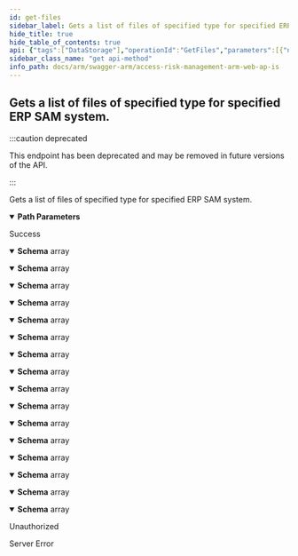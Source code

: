 ```yaml
---
id: get-files
sidebar_label: Gets a list of files of specified type for specified ERP SAM system.
hide_title: true
hide_table_of_contents: true
api: {"tags":["DataStorage"],"operationId":"GetFiles","parameters":[{"name":"fileType","in":"path","description":"Type of the file.","required":true,"schema":{"type":"string","enum":["undefined","securityExtract","utilizationExtract","securityAnalysisResult","report","ruleBookExtract","whatIfAnalysisResult","importResult","sapChangeDocumentExtract","exportResult","accessReviewEmailTemplate","accessReviewRolesRemovalReport","rulebookChangeLog","extractCompletenessReportJob","changeLog"]}},{"name":"erpSystemId","in":"path","description":"Identifier of ERP SAP system.","required":true,"schema":{"type":"integer","format":"int32"}}],"responses":{"200":{"description":"Success","content":{"application/json;odata.metadata=minimal;odata.streaming=true":{"schema":{"uniqueItems":false,"type":"array","items":{"type":"object","properties":{"id":{"type":"string"},"fileDataStorageId":{"format":"uuid","type":"string"},"fileName":{"type":"string"},"fileSizeInBytes":{"format":"int64","type":"integer"},"createdBy":{"type":"string"},"createdDate":{"format":"date-time","type":"string"},"accountId":{"format":"int32","type":"integer"},"fileUri":{"type":"string"},"fileType":{"enum":["undefined","securityExtract","utilizationExtract","securityAnalysisResult","report","ruleBookExtract","whatIfAnalysisResult","importResult","sapChangeDocumentExtract","exportResult","accessReviewEmailTemplate","accessReviewRolesRemovalReport","rulebookChangeLog","extractCompletenessReportJob","changeLog"],"type":"string"},"jobId":{"format":"int32","type":"integer"},"reportType":{"type":"string"},"analysisType":{"enum":["user","role"],"type":"string"}}}}},"application/json;odata.metadata=minimal;odata.streaming=false":{"schema":{"uniqueItems":false,"type":"array","items":{"type":"object","properties":{"id":{"type":"string"},"fileDataStorageId":{"format":"uuid","type":"string"},"fileName":{"type":"string"},"fileSizeInBytes":{"format":"int64","type":"integer"},"createdBy":{"type":"string"},"createdDate":{"format":"date-time","type":"string"},"accountId":{"format":"int32","type":"integer"},"fileUri":{"type":"string"},"fileType":{"enum":["undefined","securityExtract","utilizationExtract","securityAnalysisResult","report","ruleBookExtract","whatIfAnalysisResult","importResult","sapChangeDocumentExtract","exportResult","accessReviewEmailTemplate","accessReviewRolesRemovalReport","rulebookChangeLog","extractCompletenessReportJob","changeLog"],"type":"string"},"jobId":{"format":"int32","type":"integer"},"reportType":{"type":"string"},"analysisType":{"enum":["user","role"],"type":"string"}}}}},"application/json;odata.metadata=minimal":{"schema":{"uniqueItems":false,"type":"array","items":{"type":"object","properties":{"id":{"type":"string"},"fileDataStorageId":{"format":"uuid","type":"string"},"fileName":{"type":"string"},"fileSizeInBytes":{"format":"int64","type":"integer"},"createdBy":{"type":"string"},"createdDate":{"format":"date-time","type":"string"},"accountId":{"format":"int32","type":"integer"},"fileUri":{"type":"string"},"fileType":{"enum":["undefined","securityExtract","utilizationExtract","securityAnalysisResult","report","ruleBookExtract","whatIfAnalysisResult","importResult","sapChangeDocumentExtract","exportResult","accessReviewEmailTemplate","accessReviewRolesRemovalReport","rulebookChangeLog","extractCompletenessReportJob","changeLog"],"type":"string"},"jobId":{"format":"int32","type":"integer"},"reportType":{"type":"string"},"analysisType":{"enum":["user","role"],"type":"string"}}}}},"application/json;odata.metadata=full;odata.streaming=true":{"schema":{"uniqueItems":false,"type":"array","items":{"type":"object","properties":{"id":{"type":"string"},"fileDataStorageId":{"format":"uuid","type":"string"},"fileName":{"type":"string"},"fileSizeInBytes":{"format":"int64","type":"integer"},"createdBy":{"type":"string"},"createdDate":{"format":"date-time","type":"string"},"accountId":{"format":"int32","type":"integer"},"fileUri":{"type":"string"},"fileType":{"enum":["undefined","securityExtract","utilizationExtract","securityAnalysisResult","report","ruleBookExtract","whatIfAnalysisResult","importResult","sapChangeDocumentExtract","exportResult","accessReviewEmailTemplate","accessReviewRolesRemovalReport","rulebookChangeLog","extractCompletenessReportJob","changeLog"],"type":"string"},"jobId":{"format":"int32","type":"integer"},"reportType":{"type":"string"},"analysisType":{"enum":["user","role"],"type":"string"}}}}},"application/json;odata.metadata=full;odata.streaming=false":{"schema":{"uniqueItems":false,"type":"array","items":{"type":"object","properties":{"id":{"type":"string"},"fileDataStorageId":{"format":"uuid","type":"string"},"fileName":{"type":"string"},"fileSizeInBytes":{"format":"int64","type":"integer"},"createdBy":{"type":"string"},"createdDate":{"format":"date-time","type":"string"},"accountId":{"format":"int32","type":"integer"},"fileUri":{"type":"string"},"fileType":{"enum":["undefined","securityExtract","utilizationExtract","securityAnalysisResult","report","ruleBookExtract","whatIfAnalysisResult","importResult","sapChangeDocumentExtract","exportResult","accessReviewEmailTemplate","accessReviewRolesRemovalReport","rulebookChangeLog","extractCompletenessReportJob","changeLog"],"type":"string"},"jobId":{"format":"int32","type":"integer"},"reportType":{"type":"string"},"analysisType":{"enum":["user","role"],"type":"string"}}}}},"application/json;odata.metadata=full":{"schema":{"uniqueItems":false,"type":"array","items":{"type":"object","properties":{"id":{"type":"string"},"fileDataStorageId":{"format":"uuid","type":"string"},"fileName":{"type":"string"},"fileSizeInBytes":{"format":"int64","type":"integer"},"createdBy":{"type":"string"},"createdDate":{"format":"date-time","type":"string"},"accountId":{"format":"int32","type":"integer"},"fileUri":{"type":"string"},"fileType":{"enum":["undefined","securityExtract","utilizationExtract","securityAnalysisResult","report","ruleBookExtract","whatIfAnalysisResult","importResult","sapChangeDocumentExtract","exportResult","accessReviewEmailTemplate","accessReviewRolesRemovalReport","rulebookChangeLog","extractCompletenessReportJob","changeLog"],"type":"string"},"jobId":{"format":"int32","type":"integer"},"reportType":{"type":"string"},"analysisType":{"enum":["user","role"],"type":"string"}}}}},"application/json;odata.metadata=none;odata.streaming=true":{"schema":{"uniqueItems":false,"type":"array","items":{"type":"object","properties":{"id":{"type":"string"},"fileDataStorageId":{"format":"uuid","type":"string"},"fileName":{"type":"string"},"fileSizeInBytes":{"format":"int64","type":"integer"},"createdBy":{"type":"string"},"createdDate":{"format":"date-time","type":"string"},"accountId":{"format":"int32","type":"integer"},"fileUri":{"type":"string"},"fileType":{"enum":["undefined","securityExtract","utilizationExtract","securityAnalysisResult","report","ruleBookExtract","whatIfAnalysisResult","importResult","sapChangeDocumentExtract","exportResult","accessReviewEmailTemplate","accessReviewRolesRemovalReport","rulebookChangeLog","extractCompletenessReportJob","changeLog"],"type":"string"},"jobId":{"format":"int32","type":"integer"},"reportType":{"type":"string"},"analysisType":{"enum":["user","role"],"type":"string"}}}}},"application/json;odata.metadata=none;odata.streaming=false":{"schema":{"uniqueItems":false,"type":"array","items":{"type":"object","properties":{"id":{"type":"string"},"fileDataStorageId":{"format":"uuid","type":"string"},"fileName":{"type":"string"},"fileSizeInBytes":{"format":"int64","type":"integer"},"createdBy":{"type":"string"},"createdDate":{"format":"date-time","type":"string"},"accountId":{"format":"int32","type":"integer"},"fileUri":{"type":"string"},"fileType":{"enum":["undefined","securityExtract","utilizationExtract","securityAnalysisResult","report","ruleBookExtract","whatIfAnalysisResult","importResult","sapChangeDocumentExtract","exportResult","accessReviewEmailTemplate","accessReviewRolesRemovalReport","rulebookChangeLog","extractCompletenessReportJob","changeLog"],"type":"string"},"jobId":{"format":"int32","type":"integer"},"reportType":{"type":"string"},"analysisType":{"enum":["user","role"],"type":"string"}}}}},"application/json;odata.metadata=none":{"schema":{"uniqueItems":false,"type":"array","items":{"type":"object","properties":{"id":{"type":"string"},"fileDataStorageId":{"format":"uuid","type":"string"},"fileName":{"type":"string"},"fileSizeInBytes":{"format":"int64","type":"integer"},"createdBy":{"type":"string"},"createdDate":{"format":"date-time","type":"string"},"accountId":{"format":"int32","type":"integer"},"fileUri":{"type":"string"},"fileType":{"enum":["undefined","securityExtract","utilizationExtract","securityAnalysisResult","report","ruleBookExtract","whatIfAnalysisResult","importResult","sapChangeDocumentExtract","exportResult","accessReviewEmailTemplate","accessReviewRolesRemovalReport","rulebookChangeLog","extractCompletenessReportJob","changeLog"],"type":"string"},"jobId":{"format":"int32","type":"integer"},"reportType":{"type":"string"},"analysisType":{"enum":["user","role"],"type":"string"}}}}},"application/json;odata.streaming=true":{"schema":{"uniqueItems":false,"type":"array","items":{"type":"object","properties":{"id":{"type":"string"},"fileDataStorageId":{"format":"uuid","type":"string"},"fileName":{"type":"string"},"fileSizeInBytes":{"format":"int64","type":"integer"},"createdBy":{"type":"string"},"createdDate":{"format":"date-time","type":"string"},"accountId":{"format":"int32","type":"integer"},"fileUri":{"type":"string"},"fileType":{"enum":["undefined","securityExtract","utilizationExtract","securityAnalysisResult","report","ruleBookExtract","whatIfAnalysisResult","importResult","sapChangeDocumentExtract","exportResult","accessReviewEmailTemplate","accessReviewRolesRemovalReport","rulebookChangeLog","extractCompletenessReportJob","changeLog"],"type":"string"},"jobId":{"format":"int32","type":"integer"},"reportType":{"type":"string"},"analysisType":{"enum":["user","role"],"type":"string"}}}}},"application/json;odata.streaming=false":{"schema":{"uniqueItems":false,"type":"array","items":{"type":"object","properties":{"id":{"type":"string"},"fileDataStorageId":{"format":"uuid","type":"string"},"fileName":{"type":"string"},"fileSizeInBytes":{"format":"int64","type":"integer"},"createdBy":{"type":"string"},"createdDate":{"format":"date-time","type":"string"},"accountId":{"format":"int32","type":"integer"},"fileUri":{"type":"string"},"fileType":{"enum":["undefined","securityExtract","utilizationExtract","securityAnalysisResult","report","ruleBookExtract","whatIfAnalysisResult","importResult","sapChangeDocumentExtract","exportResult","accessReviewEmailTemplate","accessReviewRolesRemovalReport","rulebookChangeLog","extractCompletenessReportJob","changeLog"],"type":"string"},"jobId":{"format":"int32","type":"integer"},"reportType":{"type":"string"},"analysisType":{"enum":["user","role"],"type":"string"}}}}},"application/json":{"schema":{"uniqueItems":false,"type":"array","items":{"type":"object","properties":{"id":{"type":"string"},"fileDataStorageId":{"format":"uuid","type":"string"},"fileName":{"type":"string"},"fileSizeInBytes":{"format":"int64","type":"integer"},"createdBy":{"type":"string"},"createdDate":{"format":"date-time","type":"string"},"accountId":{"format":"int32","type":"integer"},"fileUri":{"type":"string"},"fileType":{"enum":["undefined","securityExtract","utilizationExtract","securityAnalysisResult","report","ruleBookExtract","whatIfAnalysisResult","importResult","sapChangeDocumentExtract","exportResult","accessReviewEmailTemplate","accessReviewRolesRemovalReport","rulebookChangeLog","extractCompletenessReportJob","changeLog"],"type":"string"},"jobId":{"format":"int32","type":"integer"},"reportType":{"type":"string"},"analysisType":{"enum":["user","role"],"type":"string"}}}}},"application/xml":{"schema":{"uniqueItems":false,"type":"array","items":{"type":"object","properties":{"id":{"type":"string"},"fileDataStorageId":{"format":"uuid","type":"string"},"fileName":{"type":"string"},"fileSizeInBytes":{"format":"int64","type":"integer"},"createdBy":{"type":"string"},"createdDate":{"format":"date-time","type":"string"},"accountId":{"format":"int32","type":"integer"},"fileUri":{"type":"string"},"fileType":{"enum":["undefined","securityExtract","utilizationExtract","securityAnalysisResult","report","ruleBookExtract","whatIfAnalysisResult","importResult","sapChangeDocumentExtract","exportResult","accessReviewEmailTemplate","accessReviewRolesRemovalReport","rulebookChangeLog","extractCompletenessReportJob","changeLog"],"type":"string"},"jobId":{"format":"int32","type":"integer"},"reportType":{"type":"string"},"analysisType":{"enum":["user","role"],"type":"string"}}}}},"application/prs.odatatestxx-odata":{"schema":{"uniqueItems":false,"type":"array","items":{"type":"object","properties":{"id":{"type":"string"},"fileDataStorageId":{"format":"uuid","type":"string"},"fileName":{"type":"string"},"fileSizeInBytes":{"format":"int64","type":"integer"},"createdBy":{"type":"string"},"createdDate":{"format":"date-time","type":"string"},"accountId":{"format":"int32","type":"integer"},"fileUri":{"type":"string"},"fileType":{"enum":["undefined","securityExtract","utilizationExtract","securityAnalysisResult","report","ruleBookExtract","whatIfAnalysisResult","importResult","sapChangeDocumentExtract","exportResult","accessReviewEmailTemplate","accessReviewRolesRemovalReport","rulebookChangeLog","extractCompletenessReportJob","changeLog"],"type":"string"},"jobId":{"format":"int32","type":"integer"},"reportType":{"type":"string"},"analysisType":{"enum":["user","role"],"type":"string"}}}}},"text/plain":{"schema":{"uniqueItems":false,"type":"array","items":{"type":"object","properties":{"id":{"type":"string"},"fileDataStorageId":{"format":"uuid","type":"string"},"fileName":{"type":"string"},"fileSizeInBytes":{"format":"int64","type":"integer"},"createdBy":{"type":"string"},"createdDate":{"format":"date-time","type":"string"},"accountId":{"format":"int32","type":"integer"},"fileUri":{"type":"string"},"fileType":{"enum":["undefined","securityExtract","utilizationExtract","securityAnalysisResult","report","ruleBookExtract","whatIfAnalysisResult","importResult","sapChangeDocumentExtract","exportResult","accessReviewEmailTemplate","accessReviewRolesRemovalReport","rulebookChangeLog","extractCompletenessReportJob","changeLog"],"type":"string"},"jobId":{"format":"int32","type":"integer"},"reportType":{"type":"string"},"analysisType":{"enum":["user","role"],"type":"string"}}}}},"text/json":{"schema":{"uniqueItems":false,"type":"array","items":{"type":"object","properties":{"id":{"type":"string"},"fileDataStorageId":{"format":"uuid","type":"string"},"fileName":{"type":"string"},"fileSizeInBytes":{"format":"int64","type":"integer"},"createdBy":{"type":"string"},"createdDate":{"format":"date-time","type":"string"},"accountId":{"format":"int32","type":"integer"},"fileUri":{"type":"string"},"fileType":{"enum":["undefined","securityExtract","utilizationExtract","securityAnalysisResult","report","ruleBookExtract","whatIfAnalysisResult","importResult","sapChangeDocumentExtract","exportResult","accessReviewEmailTemplate","accessReviewRolesRemovalReport","rulebookChangeLog","extractCompletenessReportJob","changeLog"],"type":"string"},"jobId":{"format":"int32","type":"integer"},"reportType":{"type":"string"},"analysisType":{"enum":["user","role"],"type":"string"}}}}}}},"401":{"description":"Unauthorized"},"500":{"description":"Server Error"}},"deprecated":true,"description":"Gets a list of files of specified type for specified ERP SAM system.","method":"get","path":"/api/datastorage/getfiles/{fileType}/{erpSystemId}","info":{"version":"v1","title":"Access Risk Management ARM Web APIs"},"postman":{"name":"Gets a list of files of specified type for specified ERP SAM system.","description":{"type":"text/plain"},"url":{"path":["api","datastorage","getfiles",":fileType",":erpSystemId"],"host":["{{baseUrl}}"],"query":[],"variable":[{"disabled":false,"description":{"content":"(Required) Type of the file.","type":"text/plain"},"type":"any","value":"","key":"fileType"},{"disabled":false,"description":{"content":"(Required) Identifier of ERP SAP system.","type":"text/plain"},"type":"any","value":"","key":"erpSystemId"}]},"header":[{"key":"Accept","value":"application/json;odata.metadata=minimal;odata.streaming=true"}],"method":"GET"}}
sidebar_class_name: "get api-method"
info_path: docs/arm/swagger-arm/access-risk-management-arm-web-ap-is
---
```



## Gets a list of files of specified type for specified ERP SAM system.

:::caution deprecated

This endpoint has been deprecated and may be removed in future versions of the API.

:::

Gets a list of files of specified type for specified ERP SAM system.

<details style={{"marginBottom":"1rem"}} data-collapsed={false} open={true}><summary style={{}}><strong>Path Parameters</strong></summary><div><ul><ParamsItem className={"paramsItem"} param={{"name":"fileType","in":"path","description":"Type of the file.","required":true,"schema":{"type":"string","enum":["undefined","securityExtract","utilizationExtract","securityAnalysisResult","report","ruleBookExtract","whatIfAnalysisResult","importResult","sapChangeDocumentExtract","exportResult","accessReviewEmailTemplate","accessReviewRolesRemovalReport","rulebookChangeLog","extractCompletenessReportJob","changeLog"]}}}></ParamsItem><ParamsItem className={"paramsItem"} param={{"name":"erpSystemId","in":"path","description":"Identifier of ERP SAP system.","required":true,"schema":{"type":"integer","format":"int32"}}}></ParamsItem></ul></div></details><div><ApiTabs><TabItem label={"200"} value={"200"}><div>

Success

</div><div><MimeTabs groupId={"mime-type"}><TabItem label={"application/json;odata.metadata=minimal;odata.streaming=true"} value={"application/json;odata.metadata=minimal;odata.streaming=true"}><SchemaTabs groupId={"schema-tabs"}><TabItem label={"Schema"} value={"Schema"}><details style={{}} data-collapsed={false} open={true}><summary style={{"textAlign":"left"}}><strong>Schema</strong><span style={{"opacity":"0.6"}}> array</span></summary><div style={{"textAlign":"left","marginLeft":"1rem"}}></div><ul style={{"marginLeft":"1rem"}}><SchemaItem collapsible={false} name={"id"} required={false} schemaDescription={undefined} schemaName={"string"} qualifierMessage={undefined} defaultValue={undefined}></SchemaItem><SchemaItem collapsible={false} name={"fileDataStorageId"} required={false} schemaDescription={undefined} schemaName={"uuid"} qualifierMessage={undefined} defaultValue={undefined}></SchemaItem><SchemaItem collapsible={false} name={"fileName"} required={false} schemaDescription={undefined} schemaName={"string"} qualifierMessage={undefined} defaultValue={undefined}></SchemaItem><SchemaItem collapsible={false} name={"fileSizeInBytes"} required={false} schemaDescription={undefined} schemaName={"int64"} qualifierMessage={undefined} defaultValue={undefined}></SchemaItem><SchemaItem collapsible={false} name={"createdBy"} required={false} schemaDescription={undefined} schemaName={"string"} qualifierMessage={undefined} defaultValue={undefined}></SchemaItem><SchemaItem collapsible={false} name={"createdDate"} required={false} schemaDescription={undefined} schemaName={"date-time"} qualifierMessage={undefined} defaultValue={undefined}></SchemaItem><SchemaItem collapsible={false} name={"accountId"} required={false} schemaDescription={undefined} schemaName={"int32"} qualifierMessage={undefined} defaultValue={undefined}></SchemaItem><SchemaItem collapsible={false} name={"fileUri"} required={false} schemaDescription={undefined} schemaName={"string"} qualifierMessage={undefined} defaultValue={undefined}></SchemaItem><SchemaItem collapsible={false} name={"fileType"} required={false} schemaDescription={undefined} schemaName={"string"} qualifierMessage={"**Possible values:** [`undefined`, `securityExtract`, `utilizationExtract`, `securityAnalysisResult`, `report`, `ruleBookExtract`, `whatIfAnalysisResult`, `importResult`, `sapChangeDocumentExtract`, `exportResult`, `accessReviewEmailTemplate`, `accessReviewRolesRemovalReport`, `rulebookChangeLog`, `extractCompletenessReportJob`, `changeLog`]"} defaultValue={undefined}></SchemaItem><SchemaItem collapsible={false} name={"jobId"} required={false} schemaDescription={undefined} schemaName={"int32"} qualifierMessage={undefined} defaultValue={undefined}></SchemaItem><SchemaItem collapsible={false} name={"reportType"} required={false} schemaDescription={undefined} schemaName={"string"} qualifierMessage={undefined} defaultValue={undefined}></SchemaItem><SchemaItem collapsible={false} name={"analysisType"} required={false} schemaDescription={undefined} schemaName={"string"} qualifierMessage={"**Possible values:** [`user`, `role`]"} defaultValue={undefined}></SchemaItem></ul></details></TabItem></SchemaTabs></TabItem><TabItem label={"application/json;odata.metadata=minimal;odata.streaming=false"} value={"application/json;odata.metadata=minimal;odata.streaming=false"}><SchemaTabs groupId={"schema-tabs"}><TabItem label={"Schema"} value={"Schema"}><details style={{}} data-collapsed={false} open={true}><summary style={{"textAlign":"left"}}><strong>Schema</strong><span style={{"opacity":"0.6"}}> array</span></summary><div style={{"textAlign":"left","marginLeft":"1rem"}}></div><ul style={{"marginLeft":"1rem"}}><SchemaItem collapsible={false} name={"id"} required={false} schemaDescription={undefined} schemaName={"string"} qualifierMessage={undefined} defaultValue={undefined}></SchemaItem><SchemaItem collapsible={false} name={"fileDataStorageId"} required={false} schemaDescription={undefined} schemaName={"uuid"} qualifierMessage={undefined} defaultValue={undefined}></SchemaItem><SchemaItem collapsible={false} name={"fileName"} required={false} schemaDescription={undefined} schemaName={"string"} qualifierMessage={undefined} defaultValue={undefined}></SchemaItem><SchemaItem collapsible={false} name={"fileSizeInBytes"} required={false} schemaDescription={undefined} schemaName={"int64"} qualifierMessage={undefined} defaultValue={undefined}></SchemaItem><SchemaItem collapsible={false} name={"createdBy"} required={false} schemaDescription={undefined} schemaName={"string"} qualifierMessage={undefined} defaultValue={undefined}></SchemaItem><SchemaItem collapsible={false} name={"createdDate"} required={false} schemaDescription={undefined} schemaName={"date-time"} qualifierMessage={undefined} defaultValue={undefined}></SchemaItem><SchemaItem collapsible={false} name={"accountId"} required={false} schemaDescription={undefined} schemaName={"int32"} qualifierMessage={undefined} defaultValue={undefined}></SchemaItem><SchemaItem collapsible={false} name={"fileUri"} required={false} schemaDescription={undefined} schemaName={"string"} qualifierMessage={undefined} defaultValue={undefined}></SchemaItem><SchemaItem collapsible={false} name={"fileType"} required={false} schemaDescription={undefined} schemaName={"string"} qualifierMessage={"**Possible values:** [`undefined`, `securityExtract`, `utilizationExtract`, `securityAnalysisResult`, `report`, `ruleBookExtract`, `whatIfAnalysisResult`, `importResult`, `sapChangeDocumentExtract`, `exportResult`, `accessReviewEmailTemplate`, `accessReviewRolesRemovalReport`, `rulebookChangeLog`, `extractCompletenessReportJob`, `changeLog`]"} defaultValue={undefined}></SchemaItem><SchemaItem collapsible={false} name={"jobId"} required={false} schemaDescription={undefined} schemaName={"int32"} qualifierMessage={undefined} defaultValue={undefined}></SchemaItem><SchemaItem collapsible={false} name={"reportType"} required={false} schemaDescription={undefined} schemaName={"string"} qualifierMessage={undefined} defaultValue={undefined}></SchemaItem><SchemaItem collapsible={false} name={"analysisType"} required={false} schemaDescription={undefined} schemaName={"string"} qualifierMessage={"**Possible values:** [`user`, `role`]"} defaultValue={undefined}></SchemaItem></ul></details></TabItem></SchemaTabs></TabItem><TabItem label={"application/json;odata.metadata=minimal"} value={"application/json;odata.metadata=minimal"}><SchemaTabs groupId={"schema-tabs"}><TabItem label={"Schema"} value={"Schema"}><details style={{}} data-collapsed={false} open={true}><summary style={{"textAlign":"left"}}><strong>Schema</strong><span style={{"opacity":"0.6"}}> array</span></summary><div style={{"textAlign":"left","marginLeft":"1rem"}}></div><ul style={{"marginLeft":"1rem"}}><SchemaItem collapsible={false} name={"id"} required={false} schemaDescription={undefined} schemaName={"string"} qualifierMessage={undefined} defaultValue={undefined}></SchemaItem><SchemaItem collapsible={false} name={"fileDataStorageId"} required={false} schemaDescription={undefined} schemaName={"uuid"} qualifierMessage={undefined} defaultValue={undefined}></SchemaItem><SchemaItem collapsible={false} name={"fileName"} required={false} schemaDescription={undefined} schemaName={"string"} qualifierMessage={undefined} defaultValue={undefined}></SchemaItem><SchemaItem collapsible={false} name={"fileSizeInBytes"} required={false} schemaDescription={undefined} schemaName={"int64"} qualifierMessage={undefined} defaultValue={undefined}></SchemaItem><SchemaItem collapsible={false} name={"createdBy"} required={false} schemaDescription={undefined} schemaName={"string"} qualifierMessage={undefined} defaultValue={undefined}></SchemaItem><SchemaItem collapsible={false} name={"createdDate"} required={false} schemaDescription={undefined} schemaName={"date-time"} qualifierMessage={undefined} defaultValue={undefined}></SchemaItem><SchemaItem collapsible={false} name={"accountId"} required={false} schemaDescription={undefined} schemaName={"int32"} qualifierMessage={undefined} defaultValue={undefined}></SchemaItem><SchemaItem collapsible={false} name={"fileUri"} required={false} schemaDescription={undefined} schemaName={"string"} qualifierMessage={undefined} defaultValue={undefined}></SchemaItem><SchemaItem collapsible={false} name={"fileType"} required={false} schemaDescription={undefined} schemaName={"string"} qualifierMessage={"**Possible values:** [`undefined`, `securityExtract`, `utilizationExtract`, `securityAnalysisResult`, `report`, `ruleBookExtract`, `whatIfAnalysisResult`, `importResult`, `sapChangeDocumentExtract`, `exportResult`, `accessReviewEmailTemplate`, `accessReviewRolesRemovalReport`, `rulebookChangeLog`, `extractCompletenessReportJob`, `changeLog`]"} defaultValue={undefined}></SchemaItem><SchemaItem collapsible={false} name={"jobId"} required={false} schemaDescription={undefined} schemaName={"int32"} qualifierMessage={undefined} defaultValue={undefined}></SchemaItem><SchemaItem collapsible={false} name={"reportType"} required={false} schemaDescription={undefined} schemaName={"string"} qualifierMessage={undefined} defaultValue={undefined}></SchemaItem><SchemaItem collapsible={false} name={"analysisType"} required={false} schemaDescription={undefined} schemaName={"string"} qualifierMessage={"**Possible values:** [`user`, `role`]"} defaultValue={undefined}></SchemaItem></ul></details></TabItem></SchemaTabs></TabItem><TabItem label={"application/json;odata.metadata=full;odata.streaming=true"} value={"application/json;odata.metadata=full;odata.streaming=true"}><SchemaTabs groupId={"schema-tabs"}><TabItem label={"Schema"} value={"Schema"}><details style={{}} data-collapsed={false} open={true}><summary style={{"textAlign":"left"}}><strong>Schema</strong><span style={{"opacity":"0.6"}}> array</span></summary><div style={{"textAlign":"left","marginLeft":"1rem"}}></div><ul style={{"marginLeft":"1rem"}}><SchemaItem collapsible={false} name={"id"} required={false} schemaDescription={undefined} schemaName={"string"} qualifierMessage={undefined} defaultValue={undefined}></SchemaItem><SchemaItem collapsible={false} name={"fileDataStorageId"} required={false} schemaDescription={undefined} schemaName={"uuid"} qualifierMessage={undefined} defaultValue={undefined}></SchemaItem><SchemaItem collapsible={false} name={"fileName"} required={false} schemaDescription={undefined} schemaName={"string"} qualifierMessage={undefined} defaultValue={undefined}></SchemaItem><SchemaItem collapsible={false} name={"fileSizeInBytes"} required={false} schemaDescription={undefined} schemaName={"int64"} qualifierMessage={undefined} defaultValue={undefined}></SchemaItem><SchemaItem collapsible={false} name={"createdBy"} required={false} schemaDescription={undefined} schemaName={"string"} qualifierMessage={undefined} defaultValue={undefined}></SchemaItem><SchemaItem collapsible={false} name={"createdDate"} required={false} schemaDescription={undefined} schemaName={"date-time"} qualifierMessage={undefined} defaultValue={undefined}></SchemaItem><SchemaItem collapsible={false} name={"accountId"} required={false} schemaDescription={undefined} schemaName={"int32"} qualifierMessage={undefined} defaultValue={undefined}></SchemaItem><SchemaItem collapsible={false} name={"fileUri"} required={false} schemaDescription={undefined} schemaName={"string"} qualifierMessage={undefined} defaultValue={undefined}></SchemaItem><SchemaItem collapsible={false} name={"fileType"} required={false} schemaDescription={undefined} schemaName={"string"} qualifierMessage={"**Possible values:** [`undefined`, `securityExtract`, `utilizationExtract`, `securityAnalysisResult`, `report`, `ruleBookExtract`, `whatIfAnalysisResult`, `importResult`, `sapChangeDocumentExtract`, `exportResult`, `accessReviewEmailTemplate`, `accessReviewRolesRemovalReport`, `rulebookChangeLog`, `extractCompletenessReportJob`, `changeLog`]"} defaultValue={undefined}></SchemaItem><SchemaItem collapsible={false} name={"jobId"} required={false} schemaDescription={undefined} schemaName={"int32"} qualifierMessage={undefined} defaultValue={undefined}></SchemaItem><SchemaItem collapsible={false} name={"reportType"} required={false} schemaDescription={undefined} schemaName={"string"} qualifierMessage={undefined} defaultValue={undefined}></SchemaItem><SchemaItem collapsible={false} name={"analysisType"} required={false} schemaDescription={undefined} schemaName={"string"} qualifierMessage={"**Possible values:** [`user`, `role`]"} defaultValue={undefined}></SchemaItem></ul></details></TabItem></SchemaTabs></TabItem><TabItem label={"application/json;odata.metadata=full;odata.streaming=false"} value={"application/json;odata.metadata=full;odata.streaming=false"}><SchemaTabs groupId={"schema-tabs"}><TabItem label={"Schema"} value={"Schema"}><details style={{}} data-collapsed={false} open={true}><summary style={{"textAlign":"left"}}><strong>Schema</strong><span style={{"opacity":"0.6"}}> array</span></summary><div style={{"textAlign":"left","marginLeft":"1rem"}}></div><ul style={{"marginLeft":"1rem"}}><SchemaItem collapsible={false} name={"id"} required={false} schemaDescription={undefined} schemaName={"string"} qualifierMessage={undefined} defaultValue={undefined}></SchemaItem><SchemaItem collapsible={false} name={"fileDataStorageId"} required={false} schemaDescription={undefined} schemaName={"uuid"} qualifierMessage={undefined} defaultValue={undefined}></SchemaItem><SchemaItem collapsible={false} name={"fileName"} required={false} schemaDescription={undefined} schemaName={"string"} qualifierMessage={undefined} defaultValue={undefined}></SchemaItem><SchemaItem collapsible={false} name={"fileSizeInBytes"} required={false} schemaDescription={undefined} schemaName={"int64"} qualifierMessage={undefined} defaultValue={undefined}></SchemaItem><SchemaItem collapsible={false} name={"createdBy"} required={false} schemaDescription={undefined} schemaName={"string"} qualifierMessage={undefined} defaultValue={undefined}></SchemaItem><SchemaItem collapsible={false} name={"createdDate"} required={false} schemaDescription={undefined} schemaName={"date-time"} qualifierMessage={undefined} defaultValue={undefined}></SchemaItem><SchemaItem collapsible={false} name={"accountId"} required={false} schemaDescription={undefined} schemaName={"int32"} qualifierMessage={undefined} defaultValue={undefined}></SchemaItem><SchemaItem collapsible={false} name={"fileUri"} required={false} schemaDescription={undefined} schemaName={"string"} qualifierMessage={undefined} defaultValue={undefined}></SchemaItem><SchemaItem collapsible={false} name={"fileType"} required={false} schemaDescription={undefined} schemaName={"string"} qualifierMessage={"**Possible values:** [`undefined`, `securityExtract`, `utilizationExtract`, `securityAnalysisResult`, `report`, `ruleBookExtract`, `whatIfAnalysisResult`, `importResult`, `sapChangeDocumentExtract`, `exportResult`, `accessReviewEmailTemplate`, `accessReviewRolesRemovalReport`, `rulebookChangeLog`, `extractCompletenessReportJob`, `changeLog`]"} defaultValue={undefined}></SchemaItem><SchemaItem collapsible={false} name={"jobId"} required={false} schemaDescription={undefined} schemaName={"int32"} qualifierMessage={undefined} defaultValue={undefined}></SchemaItem><SchemaItem collapsible={false} name={"reportType"} required={false} schemaDescription={undefined} schemaName={"string"} qualifierMessage={undefined} defaultValue={undefined}></SchemaItem><SchemaItem collapsible={false} name={"analysisType"} required={false} schemaDescription={undefined} schemaName={"string"} qualifierMessage={"**Possible values:** [`user`, `role`]"} defaultValue={undefined}></SchemaItem></ul></details></TabItem></SchemaTabs></TabItem><TabItem label={"application/json;odata.metadata=full"} value={"application/json;odata.metadata=full"}><SchemaTabs groupId={"schema-tabs"}><TabItem label={"Schema"} value={"Schema"}><details style={{}} data-collapsed={false} open={true}><summary style={{"textAlign":"left"}}><strong>Schema</strong><span style={{"opacity":"0.6"}}> array</span></summary><div style={{"textAlign":"left","marginLeft":"1rem"}}></div><ul style={{"marginLeft":"1rem"}}><SchemaItem collapsible={false} name={"id"} required={false} schemaDescription={undefined} schemaName={"string"} qualifierMessage={undefined} defaultValue={undefined}></SchemaItem><SchemaItem collapsible={false} name={"fileDataStorageId"} required={false} schemaDescription={undefined} schemaName={"uuid"} qualifierMessage={undefined} defaultValue={undefined}></SchemaItem><SchemaItem collapsible={false} name={"fileName"} required={false} schemaDescription={undefined} schemaName={"string"} qualifierMessage={undefined} defaultValue={undefined}></SchemaItem><SchemaItem collapsible={false} name={"fileSizeInBytes"} required={false} schemaDescription={undefined} schemaName={"int64"} qualifierMessage={undefined} defaultValue={undefined}></SchemaItem><SchemaItem collapsible={false} name={"createdBy"} required={false} schemaDescription={undefined} schemaName={"string"} qualifierMessage={undefined} defaultValue={undefined}></SchemaItem><SchemaItem collapsible={false} name={"createdDate"} required={false} schemaDescription={undefined} schemaName={"date-time"} qualifierMessage={undefined} defaultValue={undefined}></SchemaItem><SchemaItem collapsible={false} name={"accountId"} required={false} schemaDescription={undefined} schemaName={"int32"} qualifierMessage={undefined} defaultValue={undefined}></SchemaItem><SchemaItem collapsible={false} name={"fileUri"} required={false} schemaDescription={undefined} schemaName={"string"} qualifierMessage={undefined} defaultValue={undefined}></SchemaItem><SchemaItem collapsible={false} name={"fileType"} required={false} schemaDescription={undefined} schemaName={"string"} qualifierMessage={"**Possible values:** [`undefined`, `securityExtract`, `utilizationExtract`, `securityAnalysisResult`, `report`, `ruleBookExtract`, `whatIfAnalysisResult`, `importResult`, `sapChangeDocumentExtract`, `exportResult`, `accessReviewEmailTemplate`, `accessReviewRolesRemovalReport`, `rulebookChangeLog`, `extractCompletenessReportJob`, `changeLog`]"} defaultValue={undefined}></SchemaItem><SchemaItem collapsible={false} name={"jobId"} required={false} schemaDescription={undefined} schemaName={"int32"} qualifierMessage={undefined} defaultValue={undefined}></SchemaItem><SchemaItem collapsible={false} name={"reportType"} required={false} schemaDescription={undefined} schemaName={"string"} qualifierMessage={undefined} defaultValue={undefined}></SchemaItem><SchemaItem collapsible={false} name={"analysisType"} required={false} schemaDescription={undefined} schemaName={"string"} qualifierMessage={"**Possible values:** [`user`, `role`]"} defaultValue={undefined}></SchemaItem></ul></details></TabItem></SchemaTabs></TabItem><TabItem label={"application/json;odata.metadata=none;odata.streaming=true"} value={"application/json;odata.metadata=none;odata.streaming=true"}><SchemaTabs groupId={"schema-tabs"}><TabItem label={"Schema"} value={"Schema"}><details style={{}} data-collapsed={false} open={true}><summary style={{"textAlign":"left"}}><strong>Schema</strong><span style={{"opacity":"0.6"}}> array</span></summary><div style={{"textAlign":"left","marginLeft":"1rem"}}></div><ul style={{"marginLeft":"1rem"}}><SchemaItem collapsible={false} name={"id"} required={false} schemaDescription={undefined} schemaName={"string"} qualifierMessage={undefined} defaultValue={undefined}></SchemaItem><SchemaItem collapsible={false} name={"fileDataStorageId"} required={false} schemaDescription={undefined} schemaName={"uuid"} qualifierMessage={undefined} defaultValue={undefined}></SchemaItem><SchemaItem collapsible={false} name={"fileName"} required={false} schemaDescription={undefined} schemaName={"string"} qualifierMessage={undefined} defaultValue={undefined}></SchemaItem><SchemaItem collapsible={false} name={"fileSizeInBytes"} required={false} schemaDescription={undefined} schemaName={"int64"} qualifierMessage={undefined} defaultValue={undefined}></SchemaItem><SchemaItem collapsible={false} name={"createdBy"} required={false} schemaDescription={undefined} schemaName={"string"} qualifierMessage={undefined} defaultValue={undefined}></SchemaItem><SchemaItem collapsible={false} name={"createdDate"} required={false} schemaDescription={undefined} schemaName={"date-time"} qualifierMessage={undefined} defaultValue={undefined}></SchemaItem><SchemaItem collapsible={false} name={"accountId"} required={false} schemaDescription={undefined} schemaName={"int32"} qualifierMessage={undefined} defaultValue={undefined}></SchemaItem><SchemaItem collapsible={false} name={"fileUri"} required={false} schemaDescription={undefined} schemaName={"string"} qualifierMessage={undefined} defaultValue={undefined}></SchemaItem><SchemaItem collapsible={false} name={"fileType"} required={false} schemaDescription={undefined} schemaName={"string"} qualifierMessage={"**Possible values:** [`undefined`, `securityExtract`, `utilizationExtract`, `securityAnalysisResult`, `report`, `ruleBookExtract`, `whatIfAnalysisResult`, `importResult`, `sapChangeDocumentExtract`, `exportResult`, `accessReviewEmailTemplate`, `accessReviewRolesRemovalReport`, `rulebookChangeLog`, `extractCompletenessReportJob`, `changeLog`]"} defaultValue={undefined}></SchemaItem><SchemaItem collapsible={false} name={"jobId"} required={false} schemaDescription={undefined} schemaName={"int32"} qualifierMessage={undefined} defaultValue={undefined}></SchemaItem><SchemaItem collapsible={false} name={"reportType"} required={false} schemaDescription={undefined} schemaName={"string"} qualifierMessage={undefined} defaultValue={undefined}></SchemaItem><SchemaItem collapsible={false} name={"analysisType"} required={false} schemaDescription={undefined} schemaName={"string"} qualifierMessage={"**Possible values:** [`user`, `role`]"} defaultValue={undefined}></SchemaItem></ul></details></TabItem></SchemaTabs></TabItem><TabItem label={"application/json;odata.metadata=none;odata.streaming=false"} value={"application/json;odata.metadata=none;odata.streaming=false"}><SchemaTabs groupId={"schema-tabs"}><TabItem label={"Schema"} value={"Schema"}><details style={{}} data-collapsed={false} open={true}><summary style={{"textAlign":"left"}}><strong>Schema</strong><span style={{"opacity":"0.6"}}> array</span></summary><div style={{"textAlign":"left","marginLeft":"1rem"}}></div><ul style={{"marginLeft":"1rem"}}><SchemaItem collapsible={false} name={"id"} required={false} schemaDescription={undefined} schemaName={"string"} qualifierMessage={undefined} defaultValue={undefined}></SchemaItem><SchemaItem collapsible={false} name={"fileDataStorageId"} required={false} schemaDescription={undefined} schemaName={"uuid"} qualifierMessage={undefined} defaultValue={undefined}></SchemaItem><SchemaItem collapsible={false} name={"fileName"} required={false} schemaDescription={undefined} schemaName={"string"} qualifierMessage={undefined} defaultValue={undefined}></SchemaItem><SchemaItem collapsible={false} name={"fileSizeInBytes"} required={false} schemaDescription={undefined} schemaName={"int64"} qualifierMessage={undefined} defaultValue={undefined}></SchemaItem><SchemaItem collapsible={false} name={"createdBy"} required={false} schemaDescription={undefined} schemaName={"string"} qualifierMessage={undefined} defaultValue={undefined}></SchemaItem><SchemaItem collapsible={false} name={"createdDate"} required={false} schemaDescription={undefined} schemaName={"date-time"} qualifierMessage={undefined} defaultValue={undefined}></SchemaItem><SchemaItem collapsible={false} name={"accountId"} required={false} schemaDescription={undefined} schemaName={"int32"} qualifierMessage={undefined} defaultValue={undefined}></SchemaItem><SchemaItem collapsible={false} name={"fileUri"} required={false} schemaDescription={undefined} schemaName={"string"} qualifierMessage={undefined} defaultValue={undefined}></SchemaItem><SchemaItem collapsible={false} name={"fileType"} required={false} schemaDescription={undefined} schemaName={"string"} qualifierMessage={"**Possible values:** [`undefined`, `securityExtract`, `utilizationExtract`, `securityAnalysisResult`, `report`, `ruleBookExtract`, `whatIfAnalysisResult`, `importResult`, `sapChangeDocumentExtract`, `exportResult`, `accessReviewEmailTemplate`, `accessReviewRolesRemovalReport`, `rulebookChangeLog`, `extractCompletenessReportJob`, `changeLog`]"} defaultValue={undefined}></SchemaItem><SchemaItem collapsible={false} name={"jobId"} required={false} schemaDescription={undefined} schemaName={"int32"} qualifierMessage={undefined} defaultValue={undefined}></SchemaItem><SchemaItem collapsible={false} name={"reportType"} required={false} schemaDescription={undefined} schemaName={"string"} qualifierMessage={undefined} defaultValue={undefined}></SchemaItem><SchemaItem collapsible={false} name={"analysisType"} required={false} schemaDescription={undefined} schemaName={"string"} qualifierMessage={"**Possible values:** [`user`, `role`]"} defaultValue={undefined}></SchemaItem></ul></details></TabItem></SchemaTabs></TabItem><TabItem label={"application/json;odata.metadata=none"} value={"application/json;odata.metadata=none"}><SchemaTabs groupId={"schema-tabs"}><TabItem label={"Schema"} value={"Schema"}><details style={{}} data-collapsed={false} open={true}><summary style={{"textAlign":"left"}}><strong>Schema</strong><span style={{"opacity":"0.6"}}> array</span></summary><div style={{"textAlign":"left","marginLeft":"1rem"}}></div><ul style={{"marginLeft":"1rem"}}><SchemaItem collapsible={false} name={"id"} required={false} schemaDescription={undefined} schemaName={"string"} qualifierMessage={undefined} defaultValue={undefined}></SchemaItem><SchemaItem collapsible={false} name={"fileDataStorageId"} required={false} schemaDescription={undefined} schemaName={"uuid"} qualifierMessage={undefined} defaultValue={undefined}></SchemaItem><SchemaItem collapsible={false} name={"fileName"} required={false} schemaDescription={undefined} schemaName={"string"} qualifierMessage={undefined} defaultValue={undefined}></SchemaItem><SchemaItem collapsible={false} name={"fileSizeInBytes"} required={false} schemaDescription={undefined} schemaName={"int64"} qualifierMessage={undefined} defaultValue={undefined}></SchemaItem><SchemaItem collapsible={false} name={"createdBy"} required={false} schemaDescription={undefined} schemaName={"string"} qualifierMessage={undefined} defaultValue={undefined}></SchemaItem><SchemaItem collapsible={false} name={"createdDate"} required={false} schemaDescription={undefined} schemaName={"date-time"} qualifierMessage={undefined} defaultValue={undefined}></SchemaItem><SchemaItem collapsible={false} name={"accountId"} required={false} schemaDescription={undefined} schemaName={"int32"} qualifierMessage={undefined} defaultValue={undefined}></SchemaItem><SchemaItem collapsible={false} name={"fileUri"} required={false} schemaDescription={undefined} schemaName={"string"} qualifierMessage={undefined} defaultValue={undefined}></SchemaItem><SchemaItem collapsible={false} name={"fileType"} required={false} schemaDescription={undefined} schemaName={"string"} qualifierMessage={"**Possible values:** [`undefined`, `securityExtract`, `utilizationExtract`, `securityAnalysisResult`, `report`, `ruleBookExtract`, `whatIfAnalysisResult`, `importResult`, `sapChangeDocumentExtract`, `exportResult`, `accessReviewEmailTemplate`, `accessReviewRolesRemovalReport`, `rulebookChangeLog`, `extractCompletenessReportJob`, `changeLog`]"} defaultValue={undefined}></SchemaItem><SchemaItem collapsible={false} name={"jobId"} required={false} schemaDescription={undefined} schemaName={"int32"} qualifierMessage={undefined} defaultValue={undefined}></SchemaItem><SchemaItem collapsible={false} name={"reportType"} required={false} schemaDescription={undefined} schemaName={"string"} qualifierMessage={undefined} defaultValue={undefined}></SchemaItem><SchemaItem collapsible={false} name={"analysisType"} required={false} schemaDescription={undefined} schemaName={"string"} qualifierMessage={"**Possible values:** [`user`, `role`]"} defaultValue={undefined}></SchemaItem></ul></details></TabItem></SchemaTabs></TabItem><TabItem label={"application/json;odata.streaming=true"} value={"application/json;odata.streaming=true"}><SchemaTabs groupId={"schema-tabs"}><TabItem label={"Schema"} value={"Schema"}><details style={{}} data-collapsed={false} open={true}><summary style={{"textAlign":"left"}}><strong>Schema</strong><span style={{"opacity":"0.6"}}> array</span></summary><div style={{"textAlign":"left","marginLeft":"1rem"}}></div><ul style={{"marginLeft":"1rem"}}><SchemaItem collapsible={false} name={"id"} required={false} schemaDescription={undefined} schemaName={"string"} qualifierMessage={undefined} defaultValue={undefined}></SchemaItem><SchemaItem collapsible={false} name={"fileDataStorageId"} required={false} schemaDescription={undefined} schemaName={"uuid"} qualifierMessage={undefined} defaultValue={undefined}></SchemaItem><SchemaItem collapsible={false} name={"fileName"} required={false} schemaDescription={undefined} schemaName={"string"} qualifierMessage={undefined} defaultValue={undefined}></SchemaItem><SchemaItem collapsible={false} name={"fileSizeInBytes"} required={false} schemaDescription={undefined} schemaName={"int64"} qualifierMessage={undefined} defaultValue={undefined}></SchemaItem><SchemaItem collapsible={false} name={"createdBy"} required={false} schemaDescription={undefined} schemaName={"string"} qualifierMessage={undefined} defaultValue={undefined}></SchemaItem><SchemaItem collapsible={false} name={"createdDate"} required={false} schemaDescription={undefined} schemaName={"date-time"} qualifierMessage={undefined} defaultValue={undefined}></SchemaItem><SchemaItem collapsible={false} name={"accountId"} required={false} schemaDescription={undefined} schemaName={"int32"} qualifierMessage={undefined} defaultValue={undefined}></SchemaItem><SchemaItem collapsible={false} name={"fileUri"} required={false} schemaDescription={undefined} schemaName={"string"} qualifierMessage={undefined} defaultValue={undefined}></SchemaItem><SchemaItem collapsible={false} name={"fileType"} required={false} schemaDescription={undefined} schemaName={"string"} qualifierMessage={"**Possible values:** [`undefined`, `securityExtract`, `utilizationExtract`, `securityAnalysisResult`, `report`, `ruleBookExtract`, `whatIfAnalysisResult`, `importResult`, `sapChangeDocumentExtract`, `exportResult`, `accessReviewEmailTemplate`, `accessReviewRolesRemovalReport`, `rulebookChangeLog`, `extractCompletenessReportJob`, `changeLog`]"} defaultValue={undefined}></SchemaItem><SchemaItem collapsible={false} name={"jobId"} required={false} schemaDescription={undefined} schemaName={"int32"} qualifierMessage={undefined} defaultValue={undefined}></SchemaItem><SchemaItem collapsible={false} name={"reportType"} required={false} schemaDescription={undefined} schemaName={"string"} qualifierMessage={undefined} defaultValue={undefined}></SchemaItem><SchemaItem collapsible={false} name={"analysisType"} required={false} schemaDescription={undefined} schemaName={"string"} qualifierMessage={"**Possible values:** [`user`, `role`]"} defaultValue={undefined}></SchemaItem></ul></details></TabItem></SchemaTabs></TabItem><TabItem label={"application/json;odata.streaming=false"} value={"application/json;odata.streaming=false"}><SchemaTabs groupId={"schema-tabs"}><TabItem label={"Schema"} value={"Schema"}><details style={{}} data-collapsed={false} open={true}><summary style={{"textAlign":"left"}}><strong>Schema</strong><span style={{"opacity":"0.6"}}> array</span></summary><div style={{"textAlign":"left","marginLeft":"1rem"}}></div><ul style={{"marginLeft":"1rem"}}><SchemaItem collapsible={false} name={"id"} required={false} schemaDescription={undefined} schemaName={"string"} qualifierMessage={undefined} defaultValue={undefined}></SchemaItem><SchemaItem collapsible={false} name={"fileDataStorageId"} required={false} schemaDescription={undefined} schemaName={"uuid"} qualifierMessage={undefined} defaultValue={undefined}></SchemaItem><SchemaItem collapsible={false} name={"fileName"} required={false} schemaDescription={undefined} schemaName={"string"} qualifierMessage={undefined} defaultValue={undefined}></SchemaItem><SchemaItem collapsible={false} name={"fileSizeInBytes"} required={false} schemaDescription={undefined} schemaName={"int64"} qualifierMessage={undefined} defaultValue={undefined}></SchemaItem><SchemaItem collapsible={false} name={"createdBy"} required={false} schemaDescription={undefined} schemaName={"string"} qualifierMessage={undefined} defaultValue={undefined}></SchemaItem><SchemaItem collapsible={false} name={"createdDate"} required={false} schemaDescription={undefined} schemaName={"date-time"} qualifierMessage={undefined} defaultValue={undefined}></SchemaItem><SchemaItem collapsible={false} name={"accountId"} required={false} schemaDescription={undefined} schemaName={"int32"} qualifierMessage={undefined} defaultValue={undefined}></SchemaItem><SchemaItem collapsible={false} name={"fileUri"} required={false} schemaDescription={undefined} schemaName={"string"} qualifierMessage={undefined} defaultValue={undefined}></SchemaItem><SchemaItem collapsible={false} name={"fileType"} required={false} schemaDescription={undefined} schemaName={"string"} qualifierMessage={"**Possible values:** [`undefined`, `securityExtract`, `utilizationExtract`, `securityAnalysisResult`, `report`, `ruleBookExtract`, `whatIfAnalysisResult`, `importResult`, `sapChangeDocumentExtract`, `exportResult`, `accessReviewEmailTemplate`, `accessReviewRolesRemovalReport`, `rulebookChangeLog`, `extractCompletenessReportJob`, `changeLog`]"} defaultValue={undefined}></SchemaItem><SchemaItem collapsible={false} name={"jobId"} required={false} schemaDescription={undefined} schemaName={"int32"} qualifierMessage={undefined} defaultValue={undefined}></SchemaItem><SchemaItem collapsible={false} name={"reportType"} required={false} schemaDescription={undefined} schemaName={"string"} qualifierMessage={undefined} defaultValue={undefined}></SchemaItem><SchemaItem collapsible={false} name={"analysisType"} required={false} schemaDescription={undefined} schemaName={"string"} qualifierMessage={"**Possible values:** [`user`, `role`]"} defaultValue={undefined}></SchemaItem></ul></details></TabItem></SchemaTabs></TabItem><TabItem label={"application/json"} value={"application/json"}><SchemaTabs groupId={"schema-tabs"}><TabItem label={"Schema"} value={"Schema"}><details style={{}} data-collapsed={false} open={true}><summary style={{"textAlign":"left"}}><strong>Schema</strong><span style={{"opacity":"0.6"}}> array</span></summary><div style={{"textAlign":"left","marginLeft":"1rem"}}></div><ul style={{"marginLeft":"1rem"}}><SchemaItem collapsible={false} name={"id"} required={false} schemaDescription={undefined} schemaName={"string"} qualifierMessage={undefined} defaultValue={undefined}></SchemaItem><SchemaItem collapsible={false} name={"fileDataStorageId"} required={false} schemaDescription={undefined} schemaName={"uuid"} qualifierMessage={undefined} defaultValue={undefined}></SchemaItem><SchemaItem collapsible={false} name={"fileName"} required={false} schemaDescription={undefined} schemaName={"string"} qualifierMessage={undefined} defaultValue={undefined}></SchemaItem><SchemaItem collapsible={false} name={"fileSizeInBytes"} required={false} schemaDescription={undefined} schemaName={"int64"} qualifierMessage={undefined} defaultValue={undefined}></SchemaItem><SchemaItem collapsible={false} name={"createdBy"} required={false} schemaDescription={undefined} schemaName={"string"} qualifierMessage={undefined} defaultValue={undefined}></SchemaItem><SchemaItem collapsible={false} name={"createdDate"} required={false} schemaDescription={undefined} schemaName={"date-time"} qualifierMessage={undefined} defaultValue={undefined}></SchemaItem><SchemaItem collapsible={false} name={"accountId"} required={false} schemaDescription={undefined} schemaName={"int32"} qualifierMessage={undefined} defaultValue={undefined}></SchemaItem><SchemaItem collapsible={false} name={"fileUri"} required={false} schemaDescription={undefined} schemaName={"string"} qualifierMessage={undefined} defaultValue={undefined}></SchemaItem><SchemaItem collapsible={false} name={"fileType"} required={false} schemaDescription={undefined} schemaName={"string"} qualifierMessage={"**Possible values:** [`undefined`, `securityExtract`, `utilizationExtract`, `securityAnalysisResult`, `report`, `ruleBookExtract`, `whatIfAnalysisResult`, `importResult`, `sapChangeDocumentExtract`, `exportResult`, `accessReviewEmailTemplate`, `accessReviewRolesRemovalReport`, `rulebookChangeLog`, `extractCompletenessReportJob`, `changeLog`]"} defaultValue={undefined}></SchemaItem><SchemaItem collapsible={false} name={"jobId"} required={false} schemaDescription={undefined} schemaName={"int32"} qualifierMessage={undefined} defaultValue={undefined}></SchemaItem><SchemaItem collapsible={false} name={"reportType"} required={false} schemaDescription={undefined} schemaName={"string"} qualifierMessage={undefined} defaultValue={undefined}></SchemaItem><SchemaItem collapsible={false} name={"analysisType"} required={false} schemaDescription={undefined} schemaName={"string"} qualifierMessage={"**Possible values:** [`user`, `role`]"} defaultValue={undefined}></SchemaItem></ul></details></TabItem></SchemaTabs></TabItem><TabItem label={"application/xml"} value={"application/xml"}><SchemaTabs groupId={"schema-tabs"}><TabItem label={"Schema"} value={"Schema"}><details style={{}} data-collapsed={false} open={true}><summary style={{"textAlign":"left"}}><strong>Schema</strong><span style={{"opacity":"0.6"}}> array</span></summary><div style={{"textAlign":"left","marginLeft":"1rem"}}></div><ul style={{"marginLeft":"1rem"}}><SchemaItem collapsible={false} name={"id"} required={false} schemaDescription={undefined} schemaName={"string"} qualifierMessage={undefined} defaultValue={undefined}></SchemaItem><SchemaItem collapsible={false} name={"fileDataStorageId"} required={false} schemaDescription={undefined} schemaName={"uuid"} qualifierMessage={undefined} defaultValue={undefined}></SchemaItem><SchemaItem collapsible={false} name={"fileName"} required={false} schemaDescription={undefined} schemaName={"string"} qualifierMessage={undefined} defaultValue={undefined}></SchemaItem><SchemaItem collapsible={false} name={"fileSizeInBytes"} required={false} schemaDescription={undefined} schemaName={"int64"} qualifierMessage={undefined} defaultValue={undefined}></SchemaItem><SchemaItem collapsible={false} name={"createdBy"} required={false} schemaDescription={undefined} schemaName={"string"} qualifierMessage={undefined} defaultValue={undefined}></SchemaItem><SchemaItem collapsible={false} name={"createdDate"} required={false} schemaDescription={undefined} schemaName={"date-time"} qualifierMessage={undefined} defaultValue={undefined}></SchemaItem><SchemaItem collapsible={false} name={"accountId"} required={false} schemaDescription={undefined} schemaName={"int32"} qualifierMessage={undefined} defaultValue={undefined}></SchemaItem><SchemaItem collapsible={false} name={"fileUri"} required={false} schemaDescription={undefined} schemaName={"string"} qualifierMessage={undefined} defaultValue={undefined}></SchemaItem><SchemaItem collapsible={false} name={"fileType"} required={false} schemaDescription={undefined} schemaName={"string"} qualifierMessage={"**Possible values:** [`undefined`, `securityExtract`, `utilizationExtract`, `securityAnalysisResult`, `report`, `ruleBookExtract`, `whatIfAnalysisResult`, `importResult`, `sapChangeDocumentExtract`, `exportResult`, `accessReviewEmailTemplate`, `accessReviewRolesRemovalReport`, `rulebookChangeLog`, `extractCompletenessReportJob`, `changeLog`]"} defaultValue={undefined}></SchemaItem><SchemaItem collapsible={false} name={"jobId"} required={false} schemaDescription={undefined} schemaName={"int32"} qualifierMessage={undefined} defaultValue={undefined}></SchemaItem><SchemaItem collapsible={false} name={"reportType"} required={false} schemaDescription={undefined} schemaName={"string"} qualifierMessage={undefined} defaultValue={undefined}></SchemaItem><SchemaItem collapsible={false} name={"analysisType"} required={false} schemaDescription={undefined} schemaName={"string"} qualifierMessage={"**Possible values:** [`user`, `role`]"} defaultValue={undefined}></SchemaItem></ul></details></TabItem></SchemaTabs></TabItem><TabItem label={"application/prs.odatatestxx-odata"} value={"application/prs.odatatestxx-odata"}><SchemaTabs groupId={"schema-tabs"}><TabItem label={"Schema"} value={"Schema"}><details style={{}} data-collapsed={false} open={true}><summary style={{"textAlign":"left"}}><strong>Schema</strong><span style={{"opacity":"0.6"}}> array</span></summary><div style={{"textAlign":"left","marginLeft":"1rem"}}></div><ul style={{"marginLeft":"1rem"}}><SchemaItem collapsible={false} name={"id"} required={false} schemaDescription={undefined} schemaName={"string"} qualifierMessage={undefined} defaultValue={undefined}></SchemaItem><SchemaItem collapsible={false} name={"fileDataStorageId"} required={false} schemaDescription={undefined} schemaName={"uuid"} qualifierMessage={undefined} defaultValue={undefined}></SchemaItem><SchemaItem collapsible={false} name={"fileName"} required={false} schemaDescription={undefined} schemaName={"string"} qualifierMessage={undefined} defaultValue={undefined}></SchemaItem><SchemaItem collapsible={false} name={"fileSizeInBytes"} required={false} schemaDescription={undefined} schemaName={"int64"} qualifierMessage={undefined} defaultValue={undefined}></SchemaItem><SchemaItem collapsible={false} name={"createdBy"} required={false} schemaDescription={undefined} schemaName={"string"} qualifierMessage={undefined} defaultValue={undefined}></SchemaItem><SchemaItem collapsible={false} name={"createdDate"} required={false} schemaDescription={undefined} schemaName={"date-time"} qualifierMessage={undefined} defaultValue={undefined}></SchemaItem><SchemaItem collapsible={false} name={"accountId"} required={false} schemaDescription={undefined} schemaName={"int32"} qualifierMessage={undefined} defaultValue={undefined}></SchemaItem><SchemaItem collapsible={false} name={"fileUri"} required={false} schemaDescription={undefined} schemaName={"string"} qualifierMessage={undefined} defaultValue={undefined}></SchemaItem><SchemaItem collapsible={false} name={"fileType"} required={false} schemaDescription={undefined} schemaName={"string"} qualifierMessage={"**Possible values:** [`undefined`, `securityExtract`, `utilizationExtract`, `securityAnalysisResult`, `report`, `ruleBookExtract`, `whatIfAnalysisResult`, `importResult`, `sapChangeDocumentExtract`, `exportResult`, `accessReviewEmailTemplate`, `accessReviewRolesRemovalReport`, `rulebookChangeLog`, `extractCompletenessReportJob`, `changeLog`]"} defaultValue={undefined}></SchemaItem><SchemaItem collapsible={false} name={"jobId"} required={false} schemaDescription={undefined} schemaName={"int32"} qualifierMessage={undefined} defaultValue={undefined}></SchemaItem><SchemaItem collapsible={false} name={"reportType"} required={false} schemaDescription={undefined} schemaName={"string"} qualifierMessage={undefined} defaultValue={undefined}></SchemaItem><SchemaItem collapsible={false} name={"analysisType"} required={false} schemaDescription={undefined} schemaName={"string"} qualifierMessage={"**Possible values:** [`user`, `role`]"} defaultValue={undefined}></SchemaItem></ul></details></TabItem></SchemaTabs></TabItem><TabItem label={"text/plain"} value={"text/plain"}><SchemaTabs groupId={"schema-tabs"}><TabItem label={"Schema"} value={"Schema"}><details style={{}} data-collapsed={false} open={true}><summary style={{"textAlign":"left"}}><strong>Schema</strong><span style={{"opacity":"0.6"}}> array</span></summary><div style={{"textAlign":"left","marginLeft":"1rem"}}></div><ul style={{"marginLeft":"1rem"}}><SchemaItem collapsible={false} name={"id"} required={false} schemaDescription={undefined} schemaName={"string"} qualifierMessage={undefined} defaultValue={undefined}></SchemaItem><SchemaItem collapsible={false} name={"fileDataStorageId"} required={false} schemaDescription={undefined} schemaName={"uuid"} qualifierMessage={undefined} defaultValue={undefined}></SchemaItem><SchemaItem collapsible={false} name={"fileName"} required={false} schemaDescription={undefined} schemaName={"string"} qualifierMessage={undefined} defaultValue={undefined}></SchemaItem><SchemaItem collapsible={false} name={"fileSizeInBytes"} required={false} schemaDescription={undefined} schemaName={"int64"} qualifierMessage={undefined} defaultValue={undefined}></SchemaItem><SchemaItem collapsible={false} name={"createdBy"} required={false} schemaDescription={undefined} schemaName={"string"} qualifierMessage={undefined} defaultValue={undefined}></SchemaItem><SchemaItem collapsible={false} name={"createdDate"} required={false} schemaDescription={undefined} schemaName={"date-time"} qualifierMessage={undefined} defaultValue={undefined}></SchemaItem><SchemaItem collapsible={false} name={"accountId"} required={false} schemaDescription={undefined} schemaName={"int32"} qualifierMessage={undefined} defaultValue={undefined}></SchemaItem><SchemaItem collapsible={false} name={"fileUri"} required={false} schemaDescription={undefined} schemaName={"string"} qualifierMessage={undefined} defaultValue={undefined}></SchemaItem><SchemaItem collapsible={false} name={"fileType"} required={false} schemaDescription={undefined} schemaName={"string"} qualifierMessage={"**Possible values:** [`undefined`, `securityExtract`, `utilizationExtract`, `securityAnalysisResult`, `report`, `ruleBookExtract`, `whatIfAnalysisResult`, `importResult`, `sapChangeDocumentExtract`, `exportResult`, `accessReviewEmailTemplate`, `accessReviewRolesRemovalReport`, `rulebookChangeLog`, `extractCompletenessReportJob`, `changeLog`]"} defaultValue={undefined}></SchemaItem><SchemaItem collapsible={false} name={"jobId"} required={false} schemaDescription={undefined} schemaName={"int32"} qualifierMessage={undefined} defaultValue={undefined}></SchemaItem><SchemaItem collapsible={false} name={"reportType"} required={false} schemaDescription={undefined} schemaName={"string"} qualifierMessage={undefined} defaultValue={undefined}></SchemaItem><SchemaItem collapsible={false} name={"analysisType"} required={false} schemaDescription={undefined} schemaName={"string"} qualifierMessage={"**Possible values:** [`user`, `role`]"} defaultValue={undefined}></SchemaItem></ul></details></TabItem></SchemaTabs></TabItem><TabItem label={"text/json"} value={"text/json"}><SchemaTabs groupId={"schema-tabs"}><TabItem label={"Schema"} value={"Schema"}><details style={{}} data-collapsed={false} open={true}><summary style={{"textAlign":"left"}}><strong>Schema</strong><span style={{"opacity":"0.6"}}> array</span></summary><div style={{"textAlign":"left","marginLeft":"1rem"}}></div><ul style={{"marginLeft":"1rem"}}><SchemaItem collapsible={false} name={"id"} required={false} schemaDescription={undefined} schemaName={"string"} qualifierMessage={undefined} defaultValue={undefined}></SchemaItem><SchemaItem collapsible={false} name={"fileDataStorageId"} required={false} schemaDescription={undefined} schemaName={"uuid"} qualifierMessage={undefined} defaultValue={undefined}></SchemaItem><SchemaItem collapsible={false} name={"fileName"} required={false} schemaDescription={undefined} schemaName={"string"} qualifierMessage={undefined} defaultValue={undefined}></SchemaItem><SchemaItem collapsible={false} name={"fileSizeInBytes"} required={false} schemaDescription={undefined} schemaName={"int64"} qualifierMessage={undefined} defaultValue={undefined}></SchemaItem><SchemaItem collapsible={false} name={"createdBy"} required={false} schemaDescription={undefined} schemaName={"string"} qualifierMessage={undefined} defaultValue={undefined}></SchemaItem><SchemaItem collapsible={false} name={"createdDate"} required={false} schemaDescription={undefined} schemaName={"date-time"} qualifierMessage={undefined} defaultValue={undefined}></SchemaItem><SchemaItem collapsible={false} name={"accountId"} required={false} schemaDescription={undefined} schemaName={"int32"} qualifierMessage={undefined} defaultValue={undefined}></SchemaItem><SchemaItem collapsible={false} name={"fileUri"} required={false} schemaDescription={undefined} schemaName={"string"} qualifierMessage={undefined} defaultValue={undefined}></SchemaItem><SchemaItem collapsible={false} name={"fileType"} required={false} schemaDescription={undefined} schemaName={"string"} qualifierMessage={"**Possible values:** [`undefined`, `securityExtract`, `utilizationExtract`, `securityAnalysisResult`, `report`, `ruleBookExtract`, `whatIfAnalysisResult`, `importResult`, `sapChangeDocumentExtract`, `exportResult`, `accessReviewEmailTemplate`, `accessReviewRolesRemovalReport`, `rulebookChangeLog`, `extractCompletenessReportJob`, `changeLog`]"} defaultValue={undefined}></SchemaItem><SchemaItem collapsible={false} name={"jobId"} required={false} schemaDescription={undefined} schemaName={"int32"} qualifierMessage={undefined} defaultValue={undefined}></SchemaItem><SchemaItem collapsible={false} name={"reportType"} required={false} schemaDescription={undefined} schemaName={"string"} qualifierMessage={undefined} defaultValue={undefined}></SchemaItem><SchemaItem collapsible={false} name={"analysisType"} required={false} schemaDescription={undefined} schemaName={"string"} qualifierMessage={"**Possible values:** [`user`, `role`]"} defaultValue={undefined}></SchemaItem></ul></details></TabItem></SchemaTabs></TabItem></MimeTabs></div></TabItem><TabItem label={"401"} value={"401"}><div>

Unauthorized

</div><div></div></TabItem><TabItem label={"500"} value={"500"}><div>

Server Error

</div><div></div></TabItem></ApiTabs></div>
      